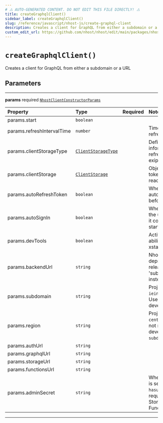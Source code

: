 ```yaml
---
# ⚠️ AUTO-GENERATED CONTENT. DO NOT EDIT THIS FILE DIRECTLY! ⚠️
title: createGraphqlClient()
sidebar_label: createGraphqlClient()
slug: /reference/javascript/nhost-js/create-graphql-client
description: Creates a client for GraphQL from either a subdomain or a URL
custom_edit_url: https://github.com/nhost/nhost/edit/main/packages/nhost-js/src/clients/graphql/index.ts#L19
---
```


# `createGraphqlClient()`

Creates a client for GraphQL from either a subdomain or a URL

## Parameters

---

**<span className="parameter-name">params</span>** <span className="optional-status">required</span> [`NhostClientConstructorParams`](/reference/docgen/javascript/nhost-js/types/nhost-client-constructor-params)

| Property                                                                                               | Type                                                                                   | Required | Notes                                                                                                                                    |
| :----------------------------------------------------------------------------------------------------- | :------------------------------------------------------------------------------------- | :------: | :--------------------------------------------------------------------------------------------------------------------------------------- |
| <span className="parameter-name"><span className="light-grey">params.</span>start</span>               | <code>boolean</code>                                                                   |          |                                                                                                                                          |
| <span className="parameter-name"><span className="light-grey">params.</span>refreshIntervalTime</span> | <code>number</code>                                                                    |          | Time interval until token refreshes, in seconds                                                                                          |
| <span className="parameter-name"><span className="light-grey">params.</span>clientStorageType</span>   | [`ClientStorageType`](/reference/docgen/javascript/nhost-js/types/client-storage-type) |          | Define a way to get information about the refresh token and its exipration date.                                                         |
| <span className="parameter-name"><span className="light-grey">params.</span>clientStorage</span>       | [`ClientStorage`](/reference/docgen/javascript/nhost-js/types/client-storage)          |          | Object where the refresh token will be persisted and read locally.                                                                       |
| <span className="parameter-name"><span className="light-grey">params.</span>autoRefreshToken</span>    | <code>boolean</code>                                                                   |          | When set to true, will automatically refresh token before it expires                                                                     |
| <span className="parameter-name"><span className="light-grey">params.</span>autoSignIn</span>          | <code>boolean</code>                                                                   |          | When set to true, will parse the url on startup to check if it contains a refresh token to start the session with                        |
| <span className="parameter-name"><span className="light-grey">params.</span>devTools</span>            | <code>boolean</code>                                                                   |          | Activate devTools e.g. the ability to connect to the xstate inspector                                                                    |
| <span className="parameter-name"><span className="light-grey">params.</span>backendUrl</span>          | <code>string</code>                                                                    |          | Nhost backend URL Will be deprecated in a future release. Please look at 'subdomain' and 'region' instead.                               |
| <span className="parameter-name"><span className="light-grey">params.</span>subdomain</span>           | <code>string</code>                                                                    |          | Project subdomain (e.g. `ieingiwnginwnfnegqwvdqwdwq`) Use `localhost` during local development                                           |
| <span className="parameter-name"><span className="light-grey">params.</span>region</span>              | <code>string</code>                                                                    |          | Project region (e.g. `eu-central-1`) Project region is not required during local development (when `subdomain` is `localhost`)           |
| <span className="parameter-name"><span className="light-grey">params.</span>authUrl</span>             | <code>string</code>                                                                    |          |                                                                                                                                          |
| <span className="parameter-name"><span className="light-grey">params.</span>graphqlUrl</span>          | <code>string</code>                                                                    |          |                                                                                                                                          |
| <span className="parameter-name"><span className="light-grey">params.</span>storageUrl</span>          | <code>string</code>                                                                    |          |                                                                                                                                          |
| <span className="parameter-name"><span className="light-grey">params.</span>functionsUrl</span>        | <code>string</code>                                                                    |          |                                                                                                                                          |
| <span className="parameter-name"><span className="light-grey">params.</span>adminSecret</span>         | <code>string</code>                                                                    |          | When set, the admin secret is sent as a header, `x-hasura-admin-secret`, for all requests to GraphQL, Storage, and Serverless Functions. |

---
